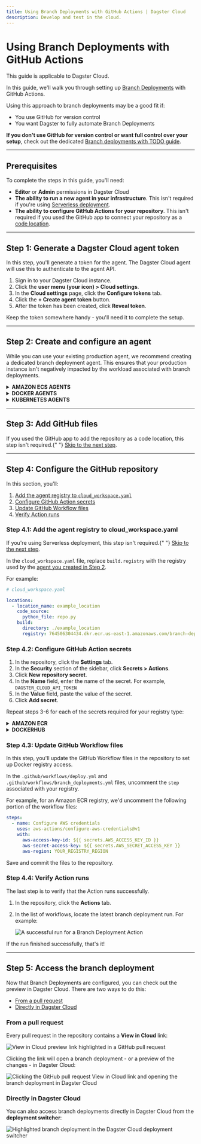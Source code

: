 ```yaml
---
title: Using Branch Deployments with GitHub Actions | Dagster Cloud
description: Develop and test in the cloud.
---
```


# Using Branch Deployments with GitHub Actions

<Note>This guide is applicable to Dagster Cloud.</Note>

In this guide, we'll walk you through setting up [Branch Deployments](/dagster-cloud/developing-testing/branch-deployments) with GitHub Actions.

Using this approach to branch deployments may be a good fit if:

- You use GitHub for version control
- You want Dagster to fully automate Branch Deployments

**If you don't use GitHub for version control or want full control over your setup**, check out the dedicated [Branch deployments with TODO guide](/dagster-cloud/developing-testing/branch-deployments/using-branch-deployments).

---

## Prerequisites

To complete the steps in this guide, you'll need:

- **Editor** or **Admin** permissions in Dagster Cloud
- **The ability to run a new agent in your infrastructure**. This isn't required if you're using [Serverless deployment](/dagster-cloud/deployment/serverless).
- **The ability to configure GitHub Actions for your repository**. This isn't required if you used the GitHub app to connect your repository as a [code location](/dagster-cloud/developing-testing/code-locations).

---

## Step 1: Generate a Dagster Cloud agent token

In this step, you'll generate a token for the agent. The Dagster Cloud agent will use this to authenticate to the agent API.

1. Sign in to your Dagster Cloud instance.
2. Click the **user menu (your icon) > Cloud settings**.
3. In the **Cloud settings** page, click the **Configure tokens** tab.
4. Click the **+ Create agent token** button.
5. After the token has been created, click **Reveal token**.

Keep the token somewhere handy - you'll need it to complete the setup.

---

## Step 2: Create and configure an agent

While you can use your existing production agent, we recommend creating a dedicated branch deployment agent. This ensures that your production instance isn't negatively impacted by the workload associated with branch deployments.

<details>
  <summary><strong>AMAZON ECS AGENTS</strong></summary>

1. **Create a new Amazon ECS agent**. [Click here to spin up the agent](https://console.aws.amazon.com/cloudformation/home#/stacks/create/review?templateURL=https://s3.amazonaws.com/dagster.cloud/cloudformation/ecs-agent-branch-deployments.yaml) using our CloudFormation template.

   **Note**: Creating the CloudFormation stack may take a few minutes; refreshing the [AWS console Stacks page](https://console.aws.amazon.com/cloudformation/home#/stacks) will show its status. For more information, see the [ECS agent setup guide](/dagster-cloud/deployment/agents/amazon-ecs).

2. **Create a private [Amazon Elastic Registry (ECR) repository](https://console.aws.amazon.com/ecr/repositories).** Refer to the [AWS ECR documentation](https://docs.aws.amazon.com/AmazonECR/latest/userguide/repository-create.html) for instructions.

   After the repository has been created, navigate back to the list of [ECR repositories](https://console.aws.amazon.com/ecr/repositories).

   In the list, locate the repository and its **URI**:

   <Image
   alt="Highlighted repository URI in the AWS ECR console"
   src="/images/dagster-cloud/developing-testing/branch-deployments/aws-ecr-uri.png"
   width={1086}
   height={159}
   />

3. [**Create an IAM user.**](https://docs.aws.amazon.com/IAM/latest/UserGuide/id_users_create.html) This user must:

   - Have push access to the ECR repository, and
   - Have programmatic access to AWS using an [access key](https://docs.aws.amazon.com/IAM/latest/UserGuide/id_credentials_access-keys.html)

   After the user is created, save the **Access key ID** and **Secret access key** values shown on the confirmation page:

   <Image
   alt="Highlighted repository URI in the AWS ECR console"
   src="/images/dagster-cloud/developing-testing/branch-deployments/aws-iam-user-keys.png"
   width={999}
   height={420}
   />

</details>

<details>
  <summary><strong>DOCKER AGENTS</strong></summary>

1. Set up a new Docker agent. Refer to the [Docker agent setup guide](/dagster-cloud/deployment/agents/docker) for instructions.
2. After the agent is set up, modify the `dagster.yaml` file as follows:

   - Set the `dagster_cloud_api.branch_deployments` field to `true`
   - Remove any `deployment` field(s)

   For example:

   ```yaml
   # dagster.yaml

   instance_class:
     module: dagster_cloud.instance
     class: DagsterCloudAgentInstance

   dagster_cloud_api:
     agent_token: <YOUR_AGENT_TOKEN>
     branch_deployments: true ## true enables branch deployments

   user_code_launcher:
     module: dagster_cloud.workspace.docker
     class: DockerUserCodeLauncher
     config:
       networks:
         - dagster_cloud_agent
       server_ttl:
         enabled: true
         ttl_seconds: 7200 #2 hours
   ```

</details>

<details>
  <summary><strong>KUBERNETES AGENTS</strong></summary>

1. Set up a new Kubernetes agent. Refer to the [Kubernetes agent setup guide](/dagster-cloud/deployment/agents/Kubernetes/running-configuring-kubernetes-agent) for instructions.

2. After the agent is set up, modify your Helm values file to include the following:

   ```yaml
   dagsterCloud:
     branchDeployments: true
   ---
   workspace:
     serverTTL:
       enabled: true
       ttlSeconds: 7200
   ```

</details>

---

## Step 3: Add GitHub files

<Note>
  If you used the GitHub app to add the repository as a code location, this step
  isn't required.{" "}
  <a href="#step-4-configure-the-github-repository">Skip to the next step</a>.
</Note>

---

## Step 4: Configure the GitHub repository

In this section, you'll:

1. [Add the agent registry to `cloud_workspace.yaml`](#step-41-add-the-agent-registry-to-cloud_workspaceyaml)
2. [Configure GitHub Action secrets](#step-42-configure-github-action-secrets)
3. [Update GitHub Workflow files](#step-43-update-github-workflow-files)
4. [Verify Action runs](#step-44-verify-action-runs)

### Step 4.1: Add the agent registry to cloud_workspace.yaml

<Note>
  If you're using Serverless deployment, this step isn't required.{" "}
  <a href="#step-42-configure-github-action-secrets">Skip to the next step</a>.
</Note>

In the `cloud_workspace.yaml` file, replace `build.registry` with the registry used by the [agent you created in Step 2](#step-2-create-and-configure-an-agent).

For example:

```yaml
# cloud_workspace.yaml

locations:
  - location_name: example_location
    code_source:
      python_file: repo.py
    build:
      directory: ./example_location
      registry: 764506304434.dkr.ecr.us-east-1.amazonaws.com/branch-deployment-agent
```

### Step 4.2: Configure GitHub Action secrets

1. In the repository, click the **Settings** tab.
2. In the **Security** section of the sidebar, click **Secrets > Actions**.
3. Click **New repository secret**.
4. In the **Name** field, enter the name of the secret. For example, `DAGSTER_CLOUD_API_TOKEN`
5. In the **Value** field, paste the value of the secret.
6. Click **Add secret**.

Repeat steps 3-6 for each of the secrets required for your registry type:

<details>
  <summary><strong>AMAZON ECR</strong></summary>

- `DAGSTER_CLOUD_API_TOKEN` - The Dagster Cloud agent token you created in [Step 1](#step-1-generate-a-dagster-cloud-agent-token)
- `ORGANIZATION_ID` - Your Dagster Cloud organization ID
- `AWS_ACCESS_KEY` - The **Access key ID** of the AWS IAM user you created in [Step 2](#step-2-create-and-configure-an-agent)
- `AWS_SECRET_ACCESS_KEY` - The **Secret access key** of the AWS IAM user you created in [Step 2](#step-2-create-and-configure-an-agent)

The **Actions secrets** page should look like the following:

<Image
alt="Configured GitHub Actions secrets for an AWS ECR registry"
src="/images/dagster-cloud/developing-testing/branch-deployments/github-aws-ecr.png"
width={1091}
height={623}
/>

</details>

<details>
  <summary><strong>DOCKERHUB</strong></summary>

- `DAGSTER_CLOUD_API_TOKEN` - The Dagster Cloud agent token you created in [Step 1](#step-1-generate-a-dagster-cloud-agent-token)
- `ORGANIZATION_ID` - Your Dagster Cloud organization ID
- `DOCKERHUB_USERNAME` - Your DockerHub username
- `DOCKERHUB_TOKEN` - <!-- https://docs.docker.com/docker-hub/access-tokens/#create-an-access-token -->

The **Actions secrets** page should look like the following:

<Image
alt="Required GitHub Actions secrets for a DockerHub registry"
src="/images/dagster-cloud/developing-testing/branch-deployments/github-dockerhub.png"
width={790}
height={318}
/>

</details>

<!--
Google Cloud Registry
  - GCR_JSON_KEY (https://cloud.google.com/container-registry/docs/advanced-authentication#json-key) -->

### Step 4.3: Update GitHub Workflow files

In this step, you'll update the GitHub Workflow files in the repository to set up Docker registry access.

In the `.github/workflows/deploy.yml` and `.github/workflows/branch_deployments.yml` files, uncomment the `step` associated with your registry.

For example, for an Amazon ECR registry, we'd uncomment the following portion of the workflow files:

```yaml
steps:
  - name: Configure AWS credentials
    uses: aws-actions/configure-aws-credentials@v1
    with:
      aws-access-key-id: ${{ secrets.AWS_ACCESS_KEY_ID }}
      aws-secret-access-key: ${{ secrets.AWS_SECRET_ACCESS_KEY }}
      aws-region: YOUR_REGISTRY_REGION
```

Save and commit the files to the repository.

### Step 4.4: Verify Action runs

The last step is to verify that the Action runs successfully.

1. In the repository, click the **Actions** tab.
2. In the list of workflows, locate the latest branch deployment run. For example:

   <Image
   alt="A successful run for a Branch Deployment Action"
   src="/images/dagster-cloud/developing-testing/branch-deployments/github-verify-run.png"
   width={1263}
   height={651}
   />

If the run finished successfully, that's it!

---

## Step 5: Access the branch deployment

Now that Branch Deployments are configured, you can check out the preview in Dagster Cloud. There are two ways to do this:

- [From a pull request](#from-a-pull-request)
- [Directly in Dagster Cloud](#directly-in-dagster-cloud)

### From a pull request

Every pull request in the repository contains a **View in Cloud** link:

<Image
alt="View in Cloud preview link highlighted in a GitHub pull request"
src="/images/dagster-cloud/developing-testing/branch-deployments/github-cloud-preview-link.png"
width={922}
height={521}
/>

Clicking the link will open a branch deployment - or a preview of the changes - in Dagster Cloud:

<Image
alt="Clicking the GitHub pull request View in Cloud link and opening the branch deployment in Dagster Cloud"
src="/images/dagster-cloud/developing-testing/branch-deployments/github-preview-link-click.gif"
width={640}
height={480}
/>

### Directly in Dagster Cloud

You can also access branch deployments directly in Dagster Cloud from the **deployment switcher**:

<Image
alt="Highlighted branch deployment in the Dagster Cloud deployment switcher"
src="/images/dagster-cloud/developing-testing/branch-deployments/dagit-deployment-switcher.png"
width={563}
height={311}
/>
